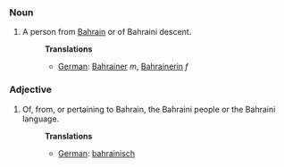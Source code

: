 ===Noun===
#A person from [[Bahrain]] or of Bahraini descent.
#:'''Translations'''
#:*[[German]]: [[Bahrainer]] ''m'', [[Bahrainerin]] ''f''

===Adjective===
#Of, from, or pertaining to Bahrain, the Bahraini people or the Bahraini language.
#:'''Translations'''
#:*[[German]]: [[bahrainisch]]